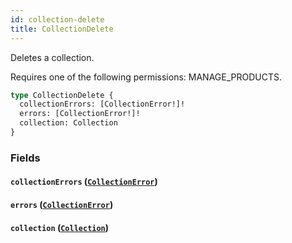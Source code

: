 ```yaml
---
id: collection-delete
title: CollectionDelete
---
```



Deletes a collection. 

Requires one of the following permissions: MANAGE_PRODUCTS.

```graphql
type CollectionDelete {
  collectionErrors: [CollectionError!]!
  errors: [CollectionError!]!
  collection: Collection
}
```


### Fields

#### `collectionErrors` ([`CollectionError`](../../../developer/api-reference/objects/collection-error))




#### `errors` ([`CollectionError`](../../../developer/api-reference/objects/collection-error))




#### `collection` ([`Collection`](../../../developer/api-reference/objects/collection))






